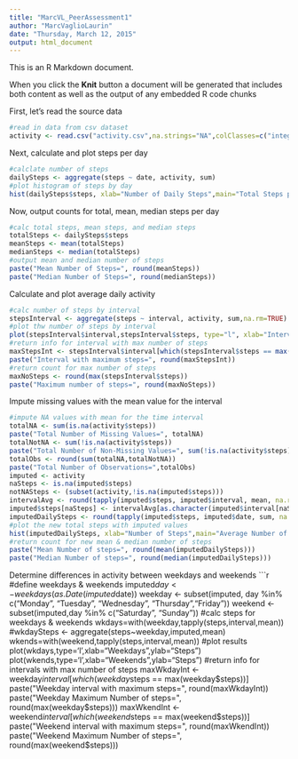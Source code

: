 ```yaml
---
title: "MarcVL_PeerAssessment1"
author: "MarcVaglioLaurin"
date: "Thursday, March 12, 2015"
output: html_document
---
```


This is an R Markdown document.

When you click the **Knit** button a document will be generated that includes both content as well as the output of any embedded R code chunks 

First, let's read the source data
```r
#read in data from csv dataset
activity <- read.csv("activity.csv",na.strings="NA",colClasses=c("integer","Date","integer"))
```

Next, calculate and plot steps per day
```r
#calclate number of steps
dailySteps <- aggregate(steps ~ date, activity, sum)
#plot histogram of steps by day
hist(dailySteps$steps, xlab="Number of Daily Steps",main="Total Steps per Day",col="red")
```

Now, output counts for total, mean, median steps per day
```r
#calc total steps, mean steps, and median steps
totalSteps <- dailySteps$steps
meanSteps <- mean(totalSteps)
medianSteps <- median(totalSteps)
#output mean and median number of steps
paste("Mean Number of Steps=", round(meanSteps))
paste("Median Number of Steps=", round(medianSteps))
```

Calculate and plot average daily activity
```r
#calc number of steps by interval
stepsInterval <- aggregate(steps ~ interval, activity, sum,na.rm=TRUE)
#plot thw number of steps by interval
plot(stepsInterval$interval,stepsInterval$steps, type="l", xlab="Interval", ylab="Avg Number of Steps",main="Average Number of Daily Steps by Interval")
#return info for interval with max number of steps
maxStepsInt <- stepsInterval$interval[which(stepsInterval$steps == max(stepsInterval$steps))]
paste("Interval with maximum steps=", round(maxStepsInt))
#return count for max number of steps
maxNoSteps <- round(max(stepsInterval$steps))
paste("Maximum number of steps=", round(maxNoSteps))
```

Impute missing values with the mean value for the interval
```r
#impute NA values with mean for the time interval
totalNA <- sum(is.na(activity$steps))
paste("Total Number of Missing Values=", totalNA)
totalNotNA <- sum(!is.na(activity$steps))
paste("Total Number of Non-Missing Values=", sum(!is.na(activity$steps)))
totalObs <- round(sum(totalNA,totalNotNA))
paste("Total Number of Observations=",totalObs)
imputed <- activity
naSteps <- is.na(imputed$steps)
notNASteps <- (subset(activity,!is.na(imputed$steps)))
intervalAvg <- round(tapply(imputed$steps, imputed$interval, mean, na.rm=TRUE, simplify=TRUE))
imputed$steps[naSteps] <- intervalAvg[as.character(imputed$interval[naSteps])]
imputedDailySteps <- round(tapply(imputed$steps, imputed$date, sum, na.rm=TRUE, simplify=TRUE))
#plot the new total steps with imputed values
hist(imputedDailySteps, xlab="Number of Steps",main="Average Number of Daily Steps by Interval, with  missing values imputed",col="blue")
#return count for new mean & median number of steps
paste("Mean Number of steps=", round(mean(imputedDailySteps)))
paste("Median Number of steps=", round(median(imputedDailySteps)))
```

Determine differences in activity between weekdays and weekends
```r
#define weekdays & weekends
imputed$day <- weekdays(as.Date(imputed$date))
weekday <- subset(imputed, day %in% c("Monday", "Tuesday", "Wednesday", "Thursday","Friday"))
weekend <- subset(imputed,day %in% c("Saturday", "Sunday"))
#calc steps for weekdays & weekends
wkdays=with(weekday,tapply(steps,interval,mean))
#wkdaySteps <- aggregate(steps~weekday,imputed,mean)
wkends=with(weekend,tapply(steps,interval,mean))
#plot results
plot(wkdays,type='l',xlab="Weekdays",ylab="Steps")
plot(wkends,type='l',xlab="Weekends",ylab="Steps")
#return info for intervals with max number of steps
maxWkdayInt <- weekday$interval[which(weekday$steps == max(weekday$steps))]
paste("Weekday interval with maximum steps=", round(maxWkdayInt))
paste("Weekday Maximum Number of steps=", round(max(weekday$steps)))
maxWkendInt <- weekend$interval[which(weekend$steps == max(weekend$steps))]
paste("Weekend interval with maximum steps=", round(maxWkendInt))
paste("Weekend Maximum Number of steps=", round(max(weekend$steps)))